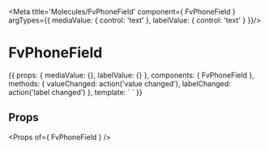 
<Meta title='Molecules/FvPhoneField' component={ FvPhoneField } argTypes={{
  mediaValue: { control: 'text' },
  labelValue: { control: 'text' }
}}/>

# FvPhoneField

<Canvas>
<Story name='Common' height='150px' args={{
  mediaValue: 'value',
  labelValue: 'mon label',
}}>{{
  props: {
    mediaValue: {},
    labelValue: {}
  },
  components: { FvPhoneField },
  methods: {
    valueChanged: action('value changed'),
    labelChanged: action('label changed')
  },
  template: `<FvPhoneField
    :mediaValue=mediaValue
    :labelValue=labelValue
    @phone:value:changed=valueChanged
    @phone:label:changed=labelChanged
  >
  </FvPhoneField>`
}}</Story>
</Canvas>

## Props

<Props of={ FvPhoneField } />
